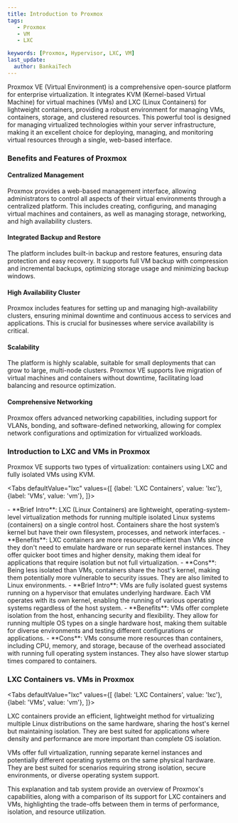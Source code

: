 ```yaml
---
title: Introduction to Proxmox
tags:
   - Proxmox
   - VM
   - LXC

keywords: [Proxmox, Hypervisor, LXC, VM]
last_update:
  author: BankaiTech
---
```



Proxmox VE (Virtual Environment) is a comprehensive open-source platform for enterprise virtualization. It integrates KVM (Kernel-based Virtual Machine) for virtual machines (VMs) and LXC (Linux Containers) for lightweight containers, providing a robust environment for managing VMs, containers, storage, and clustered resources. This powerful tool is designed for managing virtualized technologies within your server infrastructure, making it an excellent choice for deploying, managing, and monitoring virtual resources through a single, web-based interface.

### **Benefits and Features of Proxmox**

#### **Centralized Management**
Proxmox provides a web-based management interface, allowing administrators to control all aspects of their virtual environments through a centralized platform. This includes creating, configuring, and managing virtual machines and containers, as well as managing storage, networking, and high availability clusters.

#### **Integrated Backup and Restore**
The platform includes built-in backup and restore features, ensuring data protection and easy recovery. It supports full VM backup with compression and incremental backups, optimizing storage usage and minimizing backup windows.

#### **High Availability Cluster**
Proxmox includes features for setting up and managing high-availability clusters, ensuring minimal downtime and continuous access to services and applications. This is crucial for businesses where service availability is critical.

#### **Scalability**
The platform is highly scalable, suitable for small deployments that can grow to large, multi-node clusters. Proxmox VE supports live migration of virtual machines and containers without downtime, facilitating load balancing and resource optimization.

#### **Comprehensive Networking**
Proxmox offers advanced networking capabilities, including support for VLANs, bonding, and software-defined networking, allowing for complex network configurations and optimization for virtualized workloads.

### **Introduction to LXC and VMs in Proxmox**

Proxmox VE supports two types of virtualization: containers using LXC and fully isolated VMs using KVM.

<Tabs
  defaultValue="lxc"
  values={[
    {label: 'LXC Containers', value: 'lxc'},
    {label: 'VMs', value: 'vm'},
  ]}>

<TabItem value="lxc">
- **Brief Intro**: LXC (Linux Containers) are lightweight, operating-system-level virtualization methods for running multiple isolated Linux systems (containers) on a single control host. Containers share the host system’s kernel but have their own filesystem, processes, and network interfaces.
- **Benefits**: LXC containers are more resource-efficient than VMs since they don't need to emulate hardware or run separate kernel instances. They offer quicker boot times and higher density, making them ideal for applications that require isolation but not full virtualization.
- **Cons**: Being less isolated than VMs, containers share the host's kernel, making them potentially more vulnerable to security issues. They are also limited to Linux environments.
</TabItem>

<TabItem value="vm">
- **Brief Intro**: VMs are fully isolated guest systems running on a hypervisor that emulates underlying hardware. Each VM operates with its own kernel, enabling the running of various operating systems regardless of the host system.
- **Benefits**: VMs offer complete isolation from the host, enhancing security and flexibility. They allow for running multiple OS types on a single hardware host, making them suitable for diverse environments and testing different configurations or applications.
- **Cons**: VMs consume more resources than containers, including CPU, memory, and storage, because of the overhead associated with running full operating system instances. They also have slower startup times compared to containers.
</TabItem>
</Tabs>

### **LXC Containers vs. VMs in Proxmox**

<Tabs
  defaultValue="lxc"
  values={[
    {label: 'LXC Containers', value: 'lxc'},
    {label: 'VMs', value: 'vm'},
  ]}>
  
  <TabItem value="lxc">LXC containers provide an efficient, lightweight method for virtualizing multiple Linux distributions on the same hardware, sharing the host's kernel but maintaining isolation. They are best suited for applications where density and performance are more important than complete OS isolation.</TabItem>

  <TabItem value="vm">VMs offer full virtualization, running separate kernel instances and potentially different operating systems on the same physical hardware. They are best suited for scenarios requiring strong isolation, secure environments, or diverse operating system support.</TabItem>
</Tabs>

This explanation and tab system provide an overview of Proxmox's capabilities, along with a comparison of its support for LXC containers and VMs, highlighting the trade-offs between them in terms of performance, isolation, and resource utilization.

<BuyMeACoffeeButton />
